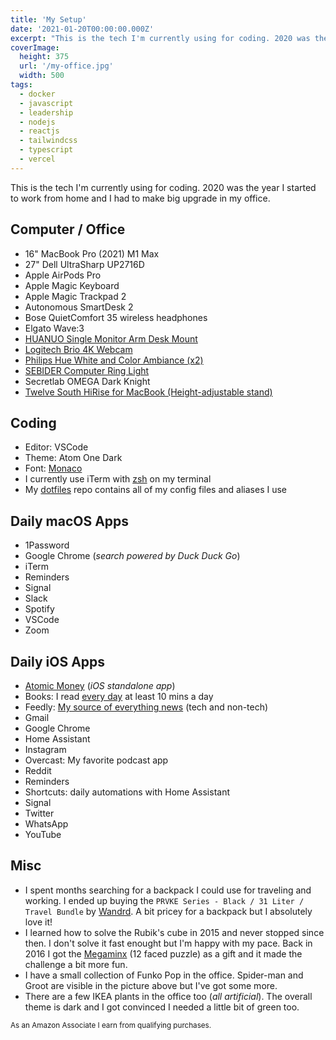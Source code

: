 ```yaml
---
title: 'My Setup'
date: '2021-01-20T00:00:00.000Z'
excerpt: "This is the tech I'm currently using for coding. 2020 was the year I started to work from home so I needed some upgrade in my work environment."
coverImage:
  height: 375
  url: '/my-office.jpg'
  width: 500
tags:
  - docker
  - javascript
  - leadership
  - nodejs
  - reactjs
  - tailwindcss
  - typescript
  - vercel
---
```


This is the tech I'm currently using for coding.
2020 was the year I started to work from home and I had to make big upgrade in my office.

## Computer / Office

- 16" MacBook Pro (2021) M1 Max
- 27" Dell UltraSharp UP2716D
- Apple AirPods Pro
- Apple Magic Keyboard
- Apple Magic Trackpad 2
- Autonomous SmartDesk 2
- Bose QuietComfort 35 wireless headphones
- Elgato Wave:3
- [HUANUO Single Monitor Arm Desk Mount](https://amzn.to/3JIPoBc)
- [Logitech Brio 4K Webcam](https://amzn.to/3zQMeqe)
- [Philips Hue White and Color Ambiance (x2)](https://amzn.to/3QERVi9)
- [SEBIDER Computer Ring Light](https://amzn.to/3dnXpzl)
- Secretlab OMEGA Dark Knight
- [Twelve South HiRise for MacBook (Height-adjustable stand)](https://amzn.to/3A9S5IP)

## Coding

- Editor: VSCode
- Theme: Atom One Dark
- Font: [Monaco](<https://en.wikipedia.org/wiki/Monaco_(typeface)>)
- I currently use iTerm with [zsh](https://ohmyz.sh/) on my terminal
- My [dotfiles](https://github.com/mersocarlin/dotfiles) repo contains all of my config files and aliases I use

## Daily macOS Apps

- 1Password
- Google Chrome (_search powered by Duck Duck Go_)
- iTerm
- Reminders
- Signal
- Slack
- Spotify
- VSCode
- Zoom

## Daily iOS Apps

- [Atomic Money](https://atomicmoney.app/) (_iOS standalone app_)
- Books: I read [every day](/blog/2020-in-review#audiobooks) at least 10 mins a day
- Feedly: [My source of everything news](/blog/blogs-i-like) (tech and non-tech)
- Gmail
- Google Chrome
- Home Assistant
- Instagram
- Overcast: My favorite podcast app
- Reddit
- Reminders
- Shortcuts: daily automations with Home Assistant
- Signal
- Twitter
- WhatsApp
- YouTube

## Misc

- I spent months searching for a backpack I could use for traveling and working. I ended up buying the `PRVKE Series - Black / 31 Liter / Travel Bundle` by [Wandrd](https://eu.wandrd.com/). A bit pricey for a backpack but I absolutely love it!
- I learned how to solve the Rubik's cube in 2015 and never stopped since then. I don't solve it fast enought but I'm happy with my pace. Back in 2016 I got the [Megaminx](https://en.wikipedia.org/wiki/Megaminx) (12 faced puzzle) as a gift and it made the challenge a bit more fun.
- I have a small collection of Funko Pop in the office. Spider-man and Groot are visible in the picture above but I've got some more.
- There are a few IKEA plants in the office too (_all artificial_). The overall theme is dark and I got convinced I needed a little bit of green too.

<small>As an Amazon Associate I earn from qualifying purchases.</small>
